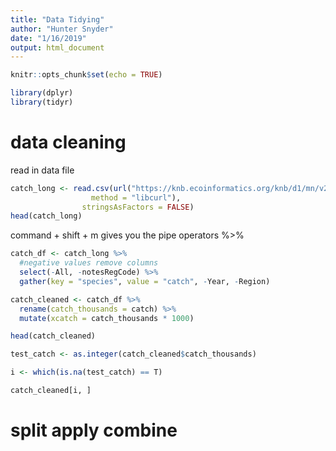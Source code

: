 ```yaml
---
title: "Data Tidying"
author: "Hunter Snyder"
date: "1/16/2019"
output: html_document
---
```


```r
knitr::opts_chunk$set(echo = TRUE)
```

```r
library(dplyr)
library(tidyr)
```



# data cleaning
read in data file 
```r
catch_long <- read.csv(url("https://knb.ecoinformatics.org/knb/d1/mn/v2/object/df35b.302.1",
                  method = "libcurl"),
                stringsAsFactors = FALSE)
head(catch_long)
```

 command + shift + m gives you the pipe operators %>% 

 
```r

catch_df <- catch_long %>%
  #negative values remove columns
  select(-All, -notesRegCode) %>% 
  gather(key = "species", value = "catch", -Year, -Region)

```

```r
catch_cleaned <- catch_df %>%
  rename(catch_thousands = catch) %>%
  mutate(xcatch = catch_thousands * 1000)

head(catch_cleaned)
```

```r
test_catch <- as.integer(catch_cleaned$catch_thousands)

i <- which(is.na(test_catch) == T)

catch_cleaned[i, ]
```


# split apply combine



